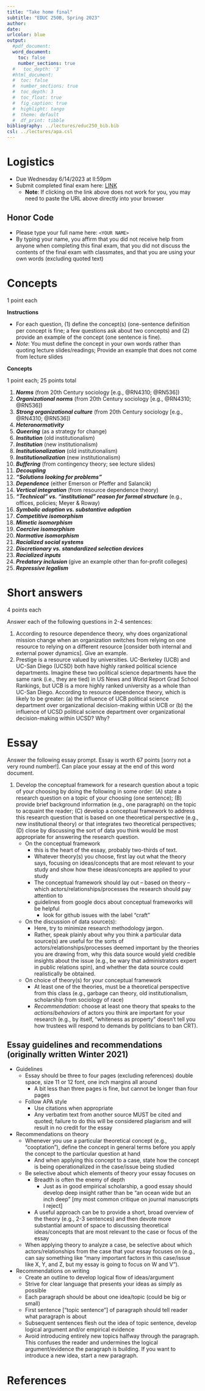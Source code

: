 ```yaml
---
title: "Take home final"
subtitle: "EDUC 250B, Spring 2023"
author: 
date: 
urlcolor: blue
output: 
  #pdf_document:
  word_document:
    toc: false
    number_sections: true
  #   toc_depth: '3'
  #html_document:
  #  toc: false
  #  number_sections: true    
  #  toc_depth: 3
  #  toc_float: true
  #  fig_caption: true
  #  highlight: tango
  #  theme: default
  #  df_print: tibble
bibliography: ../lectures/educ250_bib.bib
csl: ../lectures/apa.csl
---
```


# Logistics


- Due Wednesday 6/14/2023 at ll:59pm
- Submit completed final exam here: [LINK](https://ucla.app.box.com/f/a3544448b63846eb8d5914c97d7892c8)
  - **Note**: If clicking on the link above does not work for you, you may need to paste the URL above directly into your browser


## Honor Code

-	Please type your full name here: `<YOUR NAME>`
-	By typing your name, you affirm that you did not receive help from anyone when completing this final exam, that you did not discuss the contents of the final exam with classmates, and that you are using your own words (excluding quoted text)

# Concepts

1 point each

**Instructions**

- For each question, (1) define the concept(s) (one-sentence definition per concept is fine; a few questions ask about two concepts) and (2) provide an example of the concept (one sentence is fine). 
- _Note_: You must define the concept in your own words rather than quoting lecture slides/readings; Provide an example that does not come from lecture slides

**Concepts**

1 point each; 25 points total

1. __*Norms*__ (from 20th Century sociology [e.g., @RN4310; @RN536])
1. __*Organizational norms*__ (from 20th Century sociology [e.g., @RN4310; @RN536])
1. __*Strong organizational culture*__ (from 20th Century sociology [e.g., @RN4310; @RN536])
1. __*Heteronormativity*__
1. __*Queering*__ (as a strategy for change)
1. __*Institution*__ (old institutionalism)
1. __*Institution*__ (new institutionalism)
1. __*Institutionalization*__ (old institutionalism)
1. __*Institutionalization*__ (new institutionalism)
1. __*Buffering*__ (from contingency theory; see lecture slides)
1. __*Decoupling*__
1. __*“Solutions looking for problems”*__
1. __*Dependence*__ (either Emerson or Pfeffer and Salancik)
1. __*Vertical integration*__ (from resource dependence theory)
1. __*"Technical" vs. "institutional" reason for formal structure*__ (e.g., offices, policies; Meyer \& Roway)
1. __*Symbolic adoption vs. substantive adoption*__
1. __*Competitive isomorphism*__
1. __*Mimetic isomorphism*__
1. __*Coercive isomorphism*__
1. __*Normative isomorphism*__
1. __*Racialized social systems*__
1. __*Discretionary vs. standardized selection devices*__
1. __*Racialized inputs*__
1. __*Predatory inclusion*__ (give an example other than for-profit colleges)
1. __*Repressive legalism*__

# Short answers

4 points each

Answer each of the following questions in 2-4 sentences:


1.	According to resource dependence theory, why does organizational mission change when an organization switches from relying on one resource to relying on a different resource [consider both internal and external power dynamics]. Give an example.
1. Prestige is a resource valued by universities. UC-Berkeley (UCB) and UC-San Diego (UCSD) both have highly ranked political science departments. Imagine these two political science departments have the same rank (i.e., they are tied) in US News and World Report Grad School Rankings, but UCB is a more highly ranked university as a whole than UC-San Diego. According to resource dependence theory, which is likely to be greater: (a) the influence of UCB political science department over organizational decision-making within UCB or (b) the influence of UCSD political science department over organizational decision-making within UCSD? Why?


# Essay


Answer the following essay prompt. Essay is worth 67 points [sorry not a very round number!]. Can place your essay at the end of this word document.

1. Develop the conceptual framework for a research question about a topic of your choosing by doing the following in some order: (A) state a research question on a topic of your choosing (one sentence); (B) provide brief background information (e.g., one paragraph) on the topic to acquaint the reader; (C) develop a conceptual framework to address this research question that is based on one theoretical perspective (e.g., new institutional theory) or that integrates two theoretical perspectives; (D) close by discussing the sort of data you think would be most appropriate for answering the research question. 
    - On the conceptual framework
      - this is the heart of the essay, probably two-thirds of text.
      - Whatever theory(s) you choose, first lay out what the theory says, focusing on ideas/concepts that are most relevant to your study and show how these ideas/concepts are applied to your study
      - The conceptual framework should lay out -- based on theory -- which actors/relationships/processes the research should pay attention to
      - guidelines from google docs about conceptual frameworks will be helpful
        - look for github issues with the label "craft"
    - On the discussion of data source(s):
      - Here, try to minimize research methodology jargon. 
      - Rather, speak plainly about why you think a particular data source(s) are useful for the sorts of actors/relationships/processes deemed important by the theories you are drawing from, why this data source would yield credible insights about the issue (e.g., be wary that administrators expert in public relations spin), and whether the data source could realistically be obtained.
    - On choice of theory(s) for your conceptual framework
      - At least one of the theories, must be a theoretical perspective from this class (e.g., garbage can theory, old institutionalism, scholarship from sociology of race)
      - *Recommendation*: choose at least one theory that speaks to the *actions*/*behaviors* of actors you think are important for your research (e.g., by itself, "whiteness as property" doesn't tell you how trustees will respond to demands by politicians to ban CRT).

  
## Essay guidelines and recommendations (originally written Winter 2021)

- Guidelines
  - Essay should be three to four pages (excluding references) double space, size 11 or 12 font, one inch margins all around
    - A bit less than three pages is fine, but cannot be longer than four pages
  - Follow APA style
    - Use citations when appropriate
    -	Any verbatim text from another source MUST be cited and quoted; failure to do this will be considered plagiarism and will result in no credit for the essay
- Recommendations on theory
  -	Whenever you use a particular theoretical concept (e.g., "cooptation"), define the concept in general terms before you apply the concept to the particular question at hand
    - And when applying this concept to a case, state how the concept is being operationalized in the case/issue being studied
  -	Be selective about which elements of theory your essay focuses on
    - Breadth is often the enemy of depth
      - Just as in good empirical scholarship, a good essay should develop deep insight rather than be “an ocean wide but an inch deep” [my most common critique on journal manuscripts I reject]
    - A useful approach can be to provide a short, broad overview of the theory (e.g., 2-3 sentences) and then devote more substantial amount of space to discussing theoretical ideas/concepts that are most relevant to the case or focus of the essay
  - When applying theory to analyze a case, be selective about which actors/relationships from the case that your essay focuses on (e.g., can say something like "many important factors in this case/issue like X, Y, and Z, but my essay is going to focus on W and V").
- Recommendations on writing
  - Create an outline to develop logical flow of ideas/argument
  - Strive for clear language that presents your ideas as simply as possible
  - Each paragraph should be about one idea/topic (could be big or small)
  - First sentence ["topic sentence"] of paragraph should tell reader what paragraph is
  about
  - Subsequent sentences flesh out the idea of topic sentence, develop logical
  argument and/or empirical evidence
  - Avoid introducing entirely new topics halfway through the paragraph. This confuses the reader and undermines the logical argument/evidence the paragraph is building. If you want to introduce a new idea, start a new paragraph.


# References




<!-- your comment 

One of the two essay prompts should be of the type: apply two theories to analyze the following case [and provide recommendations] because that will be what you do for DAP when ask students to apply two theoretical perspectives to analyze demands by Black Bruins

grad school programs going test optional

####### UNIVERSITY TIES TO POLICE

Group 3: Police Racial Profiling and Brutality on Campus 
Students are calling for universities to cut their contracts with city and state police forces in the wake of campus police brutality during Black Lives Matter demonstrations and mental health crises. Students call for university administration to reinvest their budget to repair the harm police violence has caused to their community, especially students of color. In addition, they ask the university to partner with them to educate and organize students and faculty on the harm of carceral systems and focus on community care.

https://www.insidehighered.com/news/2020/06/05/students-demand-universities-break-ties-local-police-few-have


############# will graduate programs change the "canon" of theory courses to be more critical




texas donors threaten to pull gifts over fight song;
  - https://www.insidehighered.com/quick-takes?page=4
  - analyze university fight song as an institution; 
  
- university decisions about opening classes; mask mandate;
  - e.g., bob jones university https://www.insidehighered.com/quick-takes?page=4

-->


<!-- DAP essay prompt; analyze demands by black bruins



-->
<!-- Previous essay prompts

The "Combahee River Collective" was a Black feminist organization best known for publishing the 1977 _Combahee River Collective Statement_, which became an important document in the development of Black feminism [@RN4570]. @RN869 develop an old institutionalism analysis of the origins and institutionalization of the "terminal vocational education" mission of the community college. Your task is, first, to develop an old institutionalism analysis of the origins and institutionalization of the _Combahee River Collective Statement_. Next, apply selected ideas/concepts from Black feminism – from Combahee River Collective Statement or other Black feminist scholarship you have read – to your analysis. Discuss how this application of Black feminism overcomes limitations of the old institutionalism analysis or yields insights that would difficult to observe in an analysis that only utilized old institutionalism.


•	Describe core ideas/concepts of old institutionalism. Analyze the events described in Hevel (2017) from an old institutionalism perspective. How could concepts from queer theory be incorporated to strengthen this analysis?
Hevel, M. S. (2017). Toward a history of LGBT student organizations' struggle-for-recognition lawsuits: The exemplar of GLSA v. Gohn.


4.	“Institutionalization projects” are conscious efforts by a well-organized group of actors to change macro-level institutions that affect entire fields or professions (as opposed to organization-level institutions).  Analysis of institutionalization projects often incorporate elements of “old” and “new” institutional theory. Old institutionalism is relevant because it highlights agency of “institutional agents”, status-group mobilization/coalition-building, strategizing, etc. necessary to change institutions. New institutionalism is relevant because the goal is change what the field defines as legitimate/appropriate and because institutional agents may attempt to achieve their goals by harnessing the mechanisms of coercive, mimetic, or normative isomorphism (especially if the “field” is organized around a small number of professional associations).  The term “neo-institutional theory” refers to the integration of elements of old and new institutionalism. Consider the ASHE Presidential speech by Shaun Harper as part of a broader institutionalization project to change the field of higher education research (e.g., what topics are legitimate, how should curriculum in higher education programs be changed, how should research quality be defined, which actors are most influential in determining allocation of resources, etc.).  Your task: use selected elements of old and new institutionalism to (1) analyze the strategies you observed in the ASHE presidential speech and (2) make recommendations about strategies/actions that would increase the success of this institutionalization project.  OPTIONALLY, describe any limitations of neo-institutional theory with respect to making helpful recommendations about this institutionalization project.

##########################

3.	Imagine that you are a consultant that has been hired to provide advice to the dean of a college of education at a major public research university.  State appropriations to the university have declined in recent years and the university recently adopted a “responsibility center budget model” which means that every college must generate sufficient revenues to cover its costs.  The dean could not afford to hire new faculty when several senior professors retired and several others were poached by other universities.  A major donor who is pro-charter school approached the dean offering a $30 million gift to start a research/policy center focused on helping charter schools improve their performance. This funding would enable the dean to hire several new faculty (who study charter schools). The majority of faculty are opposed to charter schools. Leaders of local traditional public schools are also opposed to charter schools. The percent of local K-12 students attending charter schools increased from 15% to 30% in the last decade.  Your task is to analyze this issue and provide recommendations using two of the following three theoretical perspectives: garbage can decision-making theory, old institutionalism, resource dependence theory. Feel free to invent additional details but avoid inventing details that make the problem too simplistic (e.g., faculty will vote to terminate the dean if she creates the center).


##########################
On Friday, 2/29/2020 UC-Santa Cruz fired 54 graduate assistants who had gone on strike to demand a cost of living adjustment (COLA) (i.e., higher wages). Imagine that you are a consultant who has been hired by [you choose] either the University of California Office of the President (UCOP) *or* the United Auto Workers Local 2685, the union that represents all UC graduate students. Your task is to: (A) summarize the main ideas of Emerson (1962) and Pfeffer and Salancik (1978); (B) apply these ideas to analyze the conflict; and (C) drawing from your analysis, develop a few (e.g., 2-4) recommendations for actions your client should take as well as the rationale for these recommendations.

ADDITIONAL NOTES/HINTS

•	I have included a handful of short news stories/documents about this issue in CCLE
o	No need to do additional reading beyond these sources
o	Also, feel free to read selectively from this website created UC-Santa Cruz students https://payusmoreucsc.com/ [Thank you Katie!!!]
o	I am more interested in how apply theory to a case rather than you demonstrating that you know everything about the case


Integrate selected ideas/concepts from “Whiteness as Property” (Harris, 1993) with one other theoretical perspective we learned in class to analyze how/why the University of California Board of Regents will vote on the use of standardized tests (i.e., SAT, ACT) in the UC admissions process

ADDITIONAL NOTES/HINTS

•	Generally speaking, your essay should theoretical ideas/concepts, introduce relevant background information on the case, and then apply these ideas/concepts to analyze the case
•	Harris (1993) explicitly discusses conceptions of “merit” and the role of standardized tests in defining “merit”
•	I have included a handful of short news stories/documents about this issue in CCLE
o	No need to do additional reading beyond these sources
o	Note that several of them talk about the “UC Academic Council’s Standardized Testing Task Force” but no need to make that taskforce and their report a primary focus of your essay

-->



